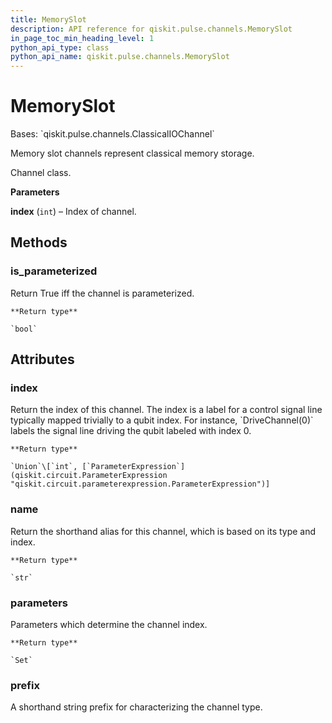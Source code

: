 ```yaml
---
title: MemorySlot
description: API reference for qiskit.pulse.channels.MemorySlot
in_page_toc_min_heading_level: 1
python_api_type: class
python_api_name: qiskit.pulse.channels.MemorySlot
---
```


# MemorySlot

<Class id="qiskit.pulse.channels.MemorySlot" github="https://github.com/qiskit/qiskit/tree/stable/0.23/qiskit/pulse/channels.py" signature="MemorySlot(index)">
  Bases: `qiskit.pulse.channels.ClassicalIOChannel`

  Memory slot channels represent classical memory storage.

  Channel class.

  **Parameters**

  **index** (`int`) – Index of channel.

  ## Methods

  ### is\_parameterized

  <Function id="qiskit.pulse.channels.MemorySlot.is_parameterized" signature="MemorySlot.is_parameterized()">
    Return True iff the channel is parameterized.

    **Return type**

    `bool`
  </Function>

  ## Attributes

  ### index

  <Attribute id="qiskit.pulse.channels.MemorySlot.index" name="index">
    Return the index of this channel. The index is a label for a control signal line typically mapped trivially to a qubit index. For instance, `DriveChannel(0)` labels the signal line driving the qubit labeled with index 0.

    **Return type**

    `Union`\[`int`, [`ParameterExpression`](qiskit.circuit.ParameterExpression "qiskit.circuit.parameterexpression.ParameterExpression")]
  </Attribute>

  ### name

  <Attribute id="qiskit.pulse.channels.MemorySlot.name" name="name">
    Return the shorthand alias for this channel, which is based on its type and index.

    **Return type**

    `str`
  </Attribute>

  ### parameters

  <Attribute id="qiskit.pulse.channels.MemorySlot.parameters" name="parameters">
    Parameters which determine the channel index.

    **Return type**

    `Set`
  </Attribute>

  ### prefix

  <Attribute id="qiskit.pulse.channels.MemorySlot.prefix" name="prefix" attributeTypeHint="Optional[str]" attributeValue="= 'm'">
    A shorthand string prefix for characterizing the channel type.
  </Attribute>
</Class>

